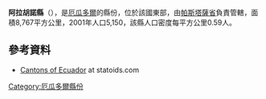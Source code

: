 {{coord|1|14|3.73|S|77|41|15.07|W|display=title}}

'''阿拉胡諾縣'''（{{lang-es|Cantón Arajuno}}），是[[厄瓜多爾|厄瓜多爾]]的縣份，位於該國東部，由[[帕斯塔薩省|帕斯塔薩省]]負責管轄，面積8,767平方公里，2001年人口5,150，該縣人口密度每平方公里0.59人。

==參考資料==
*[http://www.statoids.com/yec.html Cantons of Ecuador] {{Wayback|url=http://www.statoids.com/yec.html |date=20110628180130 }} at statoids.com

{{厄瓜多爾縣份}}

[[Category:厄瓜多爾縣份|Category:厄瓜多爾縣份]]


{{Ecuador-geo-stub}}